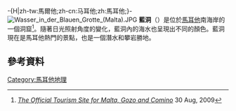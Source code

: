 -{H|zh-tw:馬爾他;zh-cn:马耳他;zh:馬耳他;}-
[[File:Wasser_in_der_Blauen_Grotte_(Malta).JPG|thumb]]
'''藍洞'''（{{lang-mt|Taħt il-Ħnejja}}）是位於[[馬耳他|馬耳他]]南海岸的一個洞窟<ref name="Off. Tourism Site Malta">[http://www.visitmalta.com/blue-grotto?l=1 ''The Official Tourism Site for Malta, Gozo and Comino''] {{Wayback|url=http://www.visitmalta.com/blue-grotto?l=1 |date=20091129193425 }} 30 Aug, 2009</ref>。隨著日光照射角度的變化，藍洞內的海水也呈現出不同的顏色。藍洞現在是馬耳他熱門的景點，也是一個潛水和攀岩勝地。
==參考資料==
{{Reflist}}
[[Category:馬耳他地理|Category:馬耳他地理]]